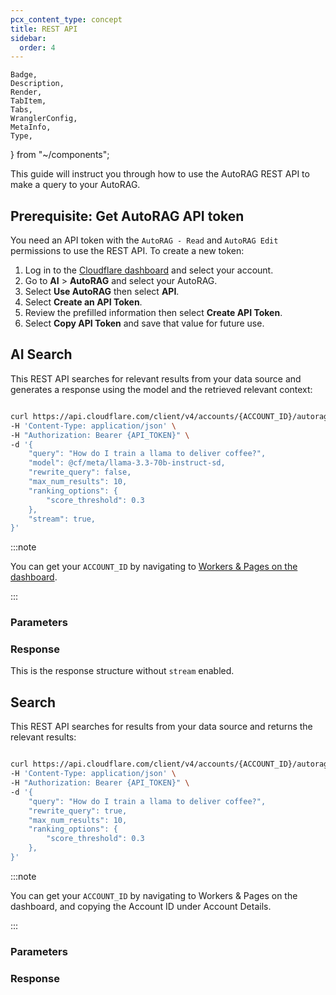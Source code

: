 ```yaml
---
pcx_content_type: concept
title: REST API
sidebar:
  order: 4
---
```


	Badge,
	Description,
	Render,
	TabItem,
	Tabs,
	WranglerConfig,
	MetaInfo,
	Type,
} from "~/components";

This guide will instruct you through how to use the AutoRAG REST API to make a query to your AutoRAG.

## Prerequisite: Get AutoRAG API token

You need an API token with the `AutoRAG - Read` and `AutoRAG Edit` permissions to use the REST API. To create a new token:

1. Log in to the [Cloudflare dashboard](https://dash.cloudflare.com) and select your account.
2. Go to **AI** > **AutoRAG** and select your AutoRAG.
3. Select **Use AutoRAG** then select **API**.
4. Select **Create an API Token**.
5. Review the prefilled information then select **Create API Token**.
6. Select **Copy API Token** and save that value for future use.

## AI Search

This REST API searches for relevant results from your data source and generates a response using the model and the retrieved relevant context:

```bash

curl https://api.cloudflare.com/client/v4/accounts/{ACCOUNT_ID}/autorag/rags/{AUTORAG_NAME}/ai-search \
-H 'Content-Type: application/json' \
-H "Authorization: Bearer {API_TOKEN}" \
-d '{
	"query": "How do I train a llama to deliver coffee?",
	"model": @cf/meta/llama-3.3-70b-instruct-sd,
	"rewrite_query": false,
	"max_num_results": 10,
	"ranking_options": {
		"score_threshold": 0.3
	},
	"stream": true,
}'

```

:::note

You can get your `ACCOUNT_ID` by navigating to [Workers & Pages on the dashboard](/fundamentals/account/find-account-and-zone-ids/#find-account-id-workers-and-pages).

:::

### Parameters

<Render file="ai-search-api-params" product="autorag" />

### Response

This is the response structure without `stream` enabled.

<Render file="ai-search-response" product="autorag" />

## Search

This REST API searches for results from your data source and returns the relevant results:

```bash

curl https://api.cloudflare.com/client/v4/accounts/{ACCOUNT_ID}/autorag/rags/{AUTORAG_NAME}/search \
-H 'Content-Type: application/json' \
-H "Authorization: Bearer {API_TOKEN}" \
-d '{
	"query": "How do I train a llama to deliver coffee?",
	"rewrite_query": true,
	"max_num_results": 10,
	"ranking_options": {
		"score_threshold": 0.3
	},
}'

```

:::note

You can get your `ACCOUNT_ID` by navigating to Workers & Pages on the dashboard, and copying the Account ID under Account Details.

:::

### Parameters

<Render file="search-api-params" product="autorag" />

### Response

<Render file="search-response" product="autorag" />
